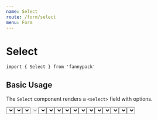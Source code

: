 ```yaml
---
name: Select
route: /form/select
menu: Form
---
```



# Select

`import { Select } from 'fannypack'`

## Basic Usage

The `Select` component renders a `<select>` field with options.

<Playground>
  <Select options={[{ label: 'Sunny', value: 'sunny' }, { label: 'Windy', value: 'windy' }, { label: 'Overcast', value: 'overcast' }]} />
</Playground>

## Default values

For uncontrolled select field, set a default value using the `defaultValue` prop.

<Playground>
  <Select defaultValue="overcast" options={[{ label: 'Sunny', value: 'sunny' }, { label: 'Windy', value: 'windy' }, { label: 'Overcast', value: 'overcast' }]} />
</Playground>

## Placeholders

Add a placeholder to a select field with the `placeholder` prop.

<Playground>
  <Select placeholder="Select weather..." options={[{ label: 'Sunny', value: 'sunny' }, { label: 'Windy', value: 'windy' }, { label: 'Overcast', value: 'overcast' }]} />
</Playground>

## Disabled

Make the select field disabled with the `disabled` prop.

<Playground>
  <Select disabled placeholder="Select weather..." options={[{ label: 'Sunny', value: 'sunny' }, { label: 'Windy', value: 'windy' }, { label: 'Overcast', value: 'overcast' }]} />
</Playground>

## Full width

To make the select field span full width, add the `isFullWidth` prop.

<Playground>
  <Select isFullWidth options={[{ label: 'Sunny', value: 'sunny' }, { label: 'Windy', value: 'windy' }, { label: 'Overcast', value: 'overcast' }]} />
</Playground>

## Sizes

An input can come in different sizes - `small`, `medium`, `large`, or the default.

<Playground>
  <Select size="small" options={[{ label: 'Sunny', value: 'sunny' }, { label: 'Windy', value: 'windy' }, { label: 'Overcast', value: 'overcast' }]} /><br/>
  <Select options={[{ label: 'Sunny', value: 'sunny' }, { label: 'Windy', value: 'windy' }, { label: 'Overcast', value: 'overcast' }]} marginTop="xxsmall" /><br/>
  <Select size="medium" options={[{ label: 'Sunny', value: 'sunny' }, { label: 'Windy', value: 'windy' }, { label: 'Overcast', value: 'overcast' }]} marginTop="xxsmall" /><br/>
  <Select size="large" options={[{ label: 'Sunny', value: 'sunny' }, { label: 'Windy', value: 'windy' }, { label: 'Overcast', value: 'overcast' }]} marginTop="xxsmall" />
</Playground>

## States

An input can use different states (as per palette) such as `danger`, `success` and `warning`.

<Playground>
  <Select state="danger" options={[{ label: 'Sunny', value: 'sunny' }, { label: 'Windy', value: 'windy' }, { label: 'Overcast', value: 'overcast' }]} /><br/>
  <Select state="warning" options={[{ label: 'Sunny', value: 'sunny' }, { label: 'Windy', value: 'windy' }, { label: 'Overcast', value: 'overcast' }]} marginTop="xxsmall" /><br/>
  <Select state="success" options={[{ label: 'Sunny', value: 'sunny' }, { label: 'Windy', value: 'windy' }, { label: 'Overcast', value: 'overcast' }]} marginTop="xxsmall" /><br/>
  <Select state="primary" options={[{ label: 'Sunny', value: 'sunny' }, { label: 'Windy', value: 'windy' }, { label: 'Overcast', value: 'overcast' }]} marginTop="xxsmall" />
</Playground>

## Addons

You can use the [Group component](/components/group) to add on stuff to your `<Select>`.

<Playground>
  <Group>
    <Select options={[{ label: 'Yes', value: 'yes' }, { label: 'No', value: 'no' }]} />
    <Button palette="primary">Submit</Button>
  </Group>
</Playground>

## Controlled Usage

The previous examples are examples of uncontrolled usage. To control the value yourself, use a combination of `onChange` and `value`.

Note: Do not use `defaultValue` with controlled inputs!

<Playground>
  <Component initialState={{ value: 'windy' }}>
    {({ state, setState }) => (
      <Select onChange={value => setState({ value })} value={state.value} options={[{ label: 'Sunny', value: 'sunny' }, { label: 'Windy', value: 'windy' }, { label: 'Overcast', value: 'overcast' }]} />
    )}
  </Component>
</Playground>

## Accessibility

Using an accessibility label (`a11yLabel`), will enable screen readers to read the contents of the label.

<Playground>
  <Select a11yLabel="Weather" options={[{ label: 'Sunny', value: 'sunny' }, { label: 'Windy', value: 'windy' }, { label: 'Overcast', value: 'overcast' }]} />
</Playground>


## `<Select>` Props

<PropsTable of={Select} />

# SelectField

## Import

`import { SelectField } from 'fannypack'`

## Basic Usage

The `<SelectField>` component contains of the [`<Select>` component](#select) wrapped by the [`<FieldWrapper>` component](/form/fieldwrapper).

It accepts a combination of [`<Select>` props](/form/select#select-props) and [`<FieldWrapper>` props](/form/fieldwrapper#props).

<Playground>
  <SelectField a11yId="weather" label="Weather" options={[{ label: 'Sunny', value: 'sunny' }, { label: 'Windy', value: 'windy' }, { label: 'Overcast', value: 'overcast' }]} />
</Playground>

## `<SelectField>` Props

<PropsTable of={SelectField} />

## Theming

### Schema

```jsx
{
  base: string | Object,
  disabled: string | Object,
  focus: string | Object,
  sizes: {
    small: string | Object,
    medium: string | Object,
    large: string | Object
  }
}
```
